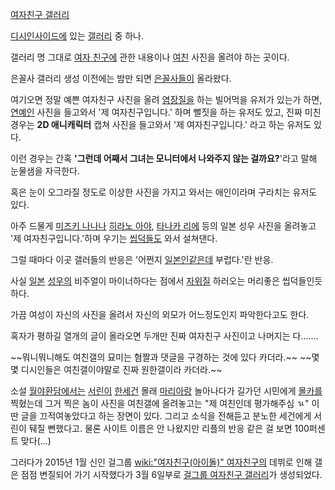 [http://gall.dcinside.com/list.php?id=girl 여자친구 갤러리]

[[디시인사이드]]에 있는 [[갤러리]] 중 하나.

갤러리 명 그대로 [[여자 친구]]에 관한 내용이나 [[여친]] 사진을 올려야 하는 곳이다.

은꼴사 갤러리 생성 이전에는 밤만 되면 [[은꼴사]]들이 올라왔다.

여기오면 정말 예쁜 여자친구 사진을 올려 [[염장]]질을 하는 빌어먹을 유저가 있는가 하면, [[연예인]] 사진을 들고와서 '제 여자친구입니다.' 하며 뻘짓을 하는 유저도 있고, 진짜 미친 경우는 '''2D 애니캐릭터''' 캡쳐 사진을 들고와서 '제 여자친구입니다.' 라고 하는 유저도 있다.

이런 경우는 간혹 ''''그런데 어째서 그녀는 모니터에서 나와주지 않는 걸까요?''''라고 말해 눈물샘을 자극한다.

혹은 눈이 오그라질 정도로 이상한 사진을 가지고 와서는 애인이라며 구라치는 유저도 있다.

아주 드물게 [[미즈키 나나]]나 [[히라노 아야]], [[타나카 리에]] 등의 일본 성우 사진을 올려놓고 '제 여자친구입니다.'하며 우기는 [[씹덕]]들도 와서 설쳐댄다.

그럴 때마다 이곳 갤러들의 반응은 '어쩐지 [[일본인]]같은데 부럽다.'란 반응.

사실 [[일본]] [[성우]]의 비주얼이 마이너하다는 점에서 [[자위]]질 하러오는 머리좋은 씹덕들인듯 하다.

가끔 여성이 자신의 사진을 올려서 자신의 외모가 어느정도인지 파악한다고도 한다.

혹자가 평하길 열개의 글이 올라오면 두개만 진짜 여자친구 사진이고 나머지는 다.......

~~뭐니뭐니해도 여친갤의 묘미는 혐짤과 댓글을 구경하는 것에 있다 카더라.~~
~~몇몇 디시인들은 여친갤이야말로 진짜 원한갤이라 카더라.~~

소설 [[월야환담]]에서는 [[서린]]이 [[한세건]] 몰래 [[마리아]]랑 놀아나다가 길가던 시민에게 [[몰카]]를 찍혔는데 그거 찍은 놈이 사진을 여친갤에 올려놓고는 "제 여친인데 평가해주심 ㄳ" 이딴 글을 끄적여놓았다고 하는 장면이 있다. 그리고 소식을 전해듣고 분노한 세건에게 서린이 뒈질 뻔했다고. 물론 사이트 이름은 안 나왔지만 리플의 반응 같은 걸 보면 100퍼센트 맞다(...)

그러다가 2015년 1월 신인 걸그룹 [[wiki:"여자친구(아이돌)" 여자친구]]의 데뷔로 인해 갤은 점점 변질되어 가기 시작했다가 3월 6일부로 [http://gall.dcinside.com/board/view/?id=gf 걸그룹 여자친구 갤러리]가 생성되었다.
